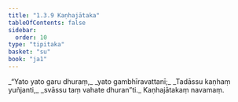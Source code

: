 ```yaml
---
title: "1.3.9 Kaṇhajātaka"
tableOfContents: false
sidebar:
  order: 10
type: "tipitaka"
basket: "su"
book: "ja1"
---
```



<DynamicBreadcrumb />

<Division number="29" book="ja1">

<Paragraph number="62" type="verses" book="ja1">
_“Yato yato garu dhuraṃ,_  
_yato gambhīravattanī;_  
_Tadāssu kaṇhaṃ yuñjanti,_  
_svāssu taṃ vahate dhuran”ti._  


</Paragraph>
</Division>

<Paragraph number="63" type="center" book="ja1">
Kaṇhajātakaṃ navamaṃ.
</Paragraph>